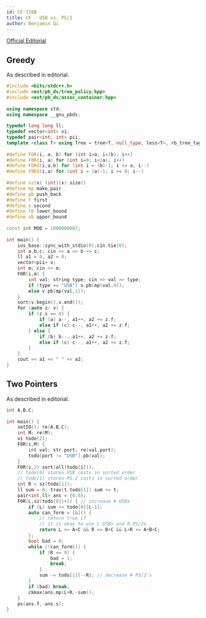 ```yaml
---
id: CF-726B
title: CF - USB vs. PS/2
author: Benjamin Qi
---
```


[Official Editorial](https://codeforces.com/blog/entry/50010)

## Greedy

As described in editorial.

```cpp
#include <bits/stdc++.h>
#include <ext/pb_ds/tree_policy.hpp>
#include <ext/pb_ds/assoc_container.hpp>
 
using namespace std;
using namespace __gnu_pbds;
 
typedef long long ll;
typedef vector<int> vi;
typedef pair<int, int> pii;
template <class T> using Tree = tree<T, null_type, less<T>, rb_tree_tag,tree_order_statistics_node_update>;
 
#define FOR(i, a, b) for (int i=a; i<(b); i++)
#define F0R(i, a) for (int i=0; i<(a); i++)
#define FORd(i,a,b) for (int i = (b)-1; i >= a; i--)
#define F0Rd(i,a) for (int i = (a)-1; i >= 0; i--)
 
#define sz(x) (int)(x).size()
#define mp make_pair
#define pb push_back
#define f first
#define s second
#define lb lower_bound
#define ub upper_bound
 
const int MOD = 1000000007;
 
int main() {
	ios_base::sync_with_stdio(0);cin.tie(0);
	int a,b,c; cin >> a >> b >> c;
	ll a1 = 0, a2 = 0;
	vector<pii> v;
	int m; cin >> m;
	F0R(i,m) {
		int val; string type; cin >> val >> type;
		if (type == "USB") v.pb(mp(val,0));
		else v.pb(mp(val,1));
	}
	sort(v.begin(),v.end());
	for (auto z: v) {
		if (z.s == 0) {
			if (a) a--, a1++, a2 += z.f;
			else if (c) c--, a1++, a2 += z.f;
		} else {
			if (b) b--, a1++, a2 += z.f;
			else if (c) c--, a1++, a2 += z.f;
		}
	}
	cout << a1 << " " << a2;
}
```

## Two Pointers

As described in editorial.

```cpp
int A,B,C;
 
int main() {
	setIO(); re(A,B,C);
	int M; re(M);
	vi todo[2];
	F0R(i,M) {
		int val; str port; re(val,port);
		todo[port != "USB"].pb(val);
	}
	F0R(i,2) sort(all(todo[i]));
	// todo[0] stores USB costs in sorted order
	// todo[1] stores PS-2 costs in sorted order
	int R = sz(todo[1]);
	ll sum = 0; trav(t,todo[1]) sum += t;
	pair<int,ll> ans = {0,0};
	F0R(L,sz(todo[0])+1) { // increase # USBs
		if (L) sum += todo[0][L-1];
		auto can_form = [&]() { 
			// return true if
			// it is okay to use L USBs and R PS/2s
			return L <= A+C && R <= B+C && L+R <= A+B+C;	
		};
		bool bad = 0;
		while (!can_form()) {
			if (R == 0) {
				bad = 1;
				break;
			}
			sum -= todo[1][--R]; // decrease # PS/2's
		}
		if (bad) break;
		ckmax(ans,mp(L+R,-sum));
	}
	ps(ans.f,-ans.s);
}
```